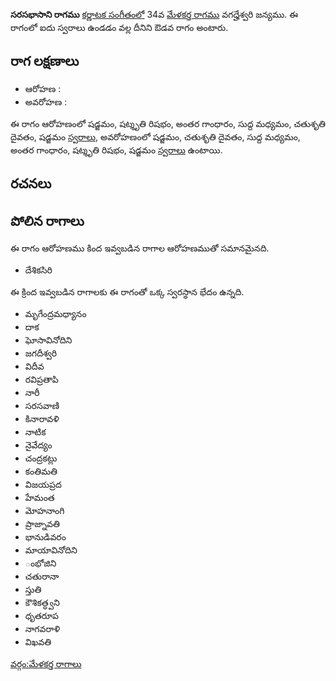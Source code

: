 {{Infobox ragam
	| name          	= సరసభాసాని
	| synonym	    	= 
	| mela          	= 
	| chakra        	= 
	| janaka        	= 
	| type          	= ఔడవ
	| arohanam      	= {{svaraC|S|R3|G3|M1|D2|S'}} 
	| avarohanam    	= {{svaraC|S'|D2|M1|G3|R3|S}}
	| jeeva         	=
	| chhaya        	=
	| nyasa         	=
	| vishesha      	= 
	| equivalent  		= 
}}
{{కర్ణాటక సంగీత రాగాలు}}
'''సరసభాసాని రాగము''' [[కర్ణాటక సంగీతం]]లో 34వ [[మేళకర్త రాగము]] వగద్హేశ్వరి జన్యము.  ఈ రాగంలో ఐదు స్వరాలు ఉండడం వల్ల దీనిని ఔడవ రాగం అంటారు.


==రాగ లక్షణాలు==


* ఆరోహణ : {{svaraC|S|R3|G3|M1|D2|S'}} 
* అవరోహణ : {{svaraC|S'|D2|M1|G3|R3|S}}

ఈ రాగం ఆరోహణంలో షడ్జమం, షట్శృతి రిషభం, అంతర గాంధారం, సుద్ద మధ్యమం, చతుశృతి దైవతం, షడ్జమం [[స్వరాలు]], అవరోహణంలో షడ్జమం, చతుశృతి దైవతం, సుద్ద మధ్యమం, అంతర గాంధారం, షట్శృతి రిషభం, షడ్జమం [[స్వరాలు]] ఉంటాయి.

==రచనలు==



==పోలిన రాగాలు==
ఈ రాగం ఆరోహణము కింద ఇవ్వబడిన రాగాల ఆరోహణముతో సమానమైనది.
* దేశికసిరి

ఈ క్రింద ఇవ్వబడిన రాగాలకు ఈ రాగంతో ఒక్క స్వరస్థాన భేదం ఉన్నది.
* మృగేంద్రమధ్యానం
* దాక
* ఘోసావినోదిని
* జగదీశ్వరి
* విదీవ
* రవిప్రతాపి
* నారీ
* సరసవాణి
* కినారావళి
* నాటిక
* నైవేద్యం
* చంద్రకట్లు
* కంతిమతి
* విజయప్రద
* హేమంత
* మోహనాంగి
* ప్రాజ్నావతి
* భానుడివరం
* మాయావినోదిని
* ంభోజిని
* చతురానా
* స్తుతి
* కౌశికత్ధ్వని
* ధృతరూప
* నాగవరాళి
* విఖవతి



[[వర్గం:మేళకర్త రాగాలు]]
